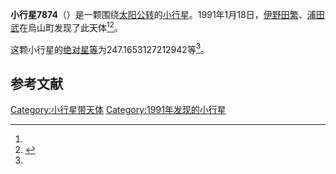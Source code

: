 {{Infobox planet
| bgcolour = #FFFFC0
| name = 7874
| symbol = 
| image = 
| caption = 
| discovery = yes
| discovery_ref = 
| discoverer = [[伊野田繁|伊野田繁]]、[[浦田武|浦田武]]
| discovery_site = [[烏山町|烏山町]] 
| discovered = 1991年1月18日
| designations = yes
| mp_name = 
| named_after = 
| alt_names = 1991 BE/ 1953 AS / 1994 XQ5
| mp_category = [[主带小行星|主带小行星]]
| orbit_ref = <ref name="a">[http://ssd.jpl.nasa.gov/sbdb.cgi?sstr=7874 7874] {{Wayback|url=http://ssd.jpl.nasa.gov/sbdb.cgi?sstr=7874 |date=20210831233137 }}，小行星數據庫瀏覽器（JPL Small-Body Database Browser）－[[美国国家航空航天局|美国国家航空航天局]]喷气推进实验室</ref>
| epoch = 2456400.5 (2013年4月18日更新)
| aphelion = {{convert|3.037600230049231|AU|km|3|abbr=on|lk=out}}
| perihelion = {{convert|2.156362595131887|AU|km|3|abbr=on}}
| semimajor = {{convert|2.596981412590559|AU|km|3|abbr=on}}
| eccentricity = 0.169665757
| period = 1528.627572 [[日|日]]<br />4.19[[儒略年|儒略年]]
| avg_speed = 
| inclination = 26.84612115794292
| asc_node = 293.6303965660693
| mean_anomaly = 
| arg_peri = 247.1653127212942
| satellites = 
| physical_characteristics = yes
| dimensions = 
| mass = 
| density = 
| surface_grav = 
| escape_velocity = 
| sidereal_day = 
| axial_tilt = 
| pole_ecliptic_lat = 
| pole_ecliptic_lon = 
| albedo = 
| temperatures= 
| temp_name1 = 
| mean_temp_1 = 
| max_temp_1 = 
| temp_name2 = 
| max_temp_2 = 
| spectral_type = 
| abs_magnitude = 247.1653127212942
}}

'''小行星7874'''（{{lang-en|7874}}）是一颗围绕[[太阳|太阳]][[公转|公转]]的[[小行星|小行星]]。1991年1月18日，[[伊野田繁|伊野田繁]]、[[浦田武|浦田武]]在烏山町发现了此天体<ref name="a" /><ref>{{cite news|title=小行星列表|url=http://cfa-www.harvard.edu/iau/lists/NumberedMPs.txt|accessdate=2013-07-08|newspaper=哈佛大学|archive-date=2008-05-17|archive-url=https://web.archive.org/web/20080517010638/http://cfa-www.harvard.edu/iau/lists/NumberedMPs.txt|dead-url=no}}</ref>。

这颗小行星的[[绝对星等|绝对星等]]为247.1653127212942等<ref name="a" />。

==参考文献==
{{reflist}}
{{Minor Planet Number|[[小行星7873|小行星7873]]|[[小行星7875|小行星7875]]}}

{{小天体}}

[[Category:小行星带天体|Category:小行星带天体]]
[[Category:1991年发现的小行星|Category:1991年发现的小行星]]

{{asteroid-stub}}